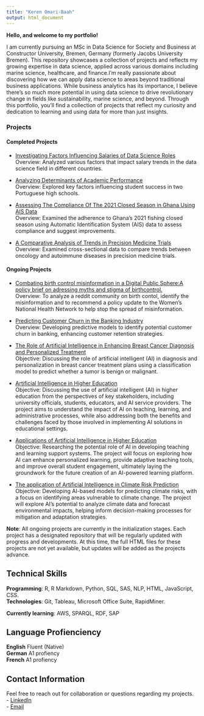 ```yaml
---
title: "Keren Omari-Baah"
output: html_document
---
```


**Hello, and welcome to my portfolio!**

I am currently pursuing an MSc in Data Science for Society and Business at Constructor University, Bremen, Germany (formerly Jacobs University Bremen). This repository showcases a collection of projects and reflects my growing expertise in data science, applied across various domains including marine science, healthcare, and finance.I’m really passionate about discovering how we can apply data science to areas beyond traditional business applications. While business analytics has its importance, I believe there’s so much more potential in using data science to drive revolutionary change in fields like sustainability, marine science, and beyond. Through this portfolio, you’ll find a collection of projects that reflect my curiosity and dedication to learning and using data for more than just insights.  

### Projects

#### Completed Projects

-   [Investigating Factors Influencing Salaries of Data Science Roles](Investigating factors that influence the salaries of data science roles.html)\
    Overview: Analyzed various factors that impact salary trends in the data science field in different countries.

-   [Analyzing Determinants of Academic Performance](Analyzing the Determinanats of Academic Performance.html)\
    Overview: Explored key factors influencing student success in two Portuguese high schools.

-   [Assessing The Compliance Of The 2021 Closed Season in Ghana Using AIS Data](Closed_Season_AIS.pdf)\
    Overview: Examined the adherence to Ghana's 2021 fishing closed season using Automatic Identification System (AIS) data to assess compliance and suggest improvements.

-   [A Comparative Analysis of Trends in Precision Medicine Trials](A Comparative  Analysis of Trends in Precision Medicine.html)\
    Overview: Examined cross-sectional data to compare trends between oncology and autoimmune diseases in precision medicine trials.

#### Ongoing Projects
 
 
-   [Combating birth control misinformation in a Digital Public Sphere:A policy brief on adressing myths and stigma of birthcontrol.](project5.html)\
    Overview: To analyze a reddit community on birth contol, identify the misinformation and to recommend a policy update to the Women's National Health Network to help stop the spread of misinformation.

-   [Predicting Customer Churn in the Banking Industry](project6.html)\
    Overview: Developing predictive models to identify potential customer churn in banking, enhancing customer retention strategies.

-   [The Role of Artificial Intelligence in Enhancing Breast Cancer Diagnosis and Personalized Treatment](project7.html)\
    Objective: Discussing the role of artificial intelligent (AI) in diagnosis and personalization in breast cancer treatment plans using a classification model to predict whether a tumor is benign or malignant.

-   [Artificial Intelligence in Higher Education](project8.html)\
    Objective: Discussing the use of artificial intelligent (AI) in higher education from the perspectives of key stakeholders, including university officials, students, educators, and AI service providers. The project aims to understand the impact of AI on teaching, learning, and administrative processes, while also addressing both the benefits and challenges faced by those involved in implementing AI solutions in educational settings.

-   [Applications of Artificial Intelligence in Higher Education](project9.html)\
    Objective: Researching the potential role of AI in developing teaching and learning support systems. The project will focus on exploring how AI can enhance personalized learning, provide adaptive teaching tools, and improve overall student engagement, ultimately laying the groundwork for the future creation of an AI-powered learning platform.

-   [The application of Artificial Intelligence in Climate Risk Prediction](project10.html)\
    Objective: Developing AI-based models for predicting climate risks, with a focus on identifying areas vulnerable to climate change. The project will explore AI's potential to analyze climate data and forecast environmental impacts, helping inform decision-making processes for mitigation and adaptation strategies.

**Note**: All ongoing projects are currently in the initialization stages. Each project has a designated repository that will be regularly updated with progress and developments. At this time, the full HTML files for these projects are not yet available, but updates will be added as the projects advance.




## Technical Skills

**Programming**: R, R Markdown, Python, SQL, SAS, NLP, HTML, JavaScript, CSS.\
**Technologies**: Git, Tableau, Microsoft Office Suite, RapidMiner.

**Currently learning**: AWS, SPARQL, RDF, SAP

## Language Profienciency

**English** Fluent (Native)\
**German** A1 profiency\
**French** A1 profiency\

## Contact Information

Feel free to reach out for collaboration or questions regarding my projects.\
- [LinkedIn](https://www.linkedin.com/in/kerendankwah)\
- [Email](mailto:kerendankwah@gmail.com)\

